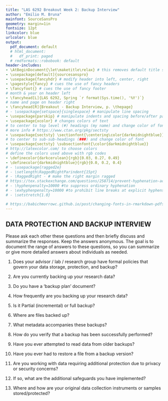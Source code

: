 ```yaml
---
title: "LAS 6292 Breakout Week 2: Backup Interview"
author: "Emilio M. Bruna"
mainfont: SourceSansPro
geometry: margin=1in
fontsize: 12pt
linkcolor: blue
urlcolor: blue
output:
  pdf_document: default
  # html_document:
  #   df_print: paged
  # rmdformats::robobook: default
header-includes:
- \AtBeginDocument{\let\maketitle\relax} # this removes default title section
- \usepackage[default]{sourcesanspro}
- \usepackage{fancyhdr} # modify header into left, center, right
- \pagestyle{fancy} # cues the use of fancy headers
- \fancyfoot{} # cues the use of fancy footer
# month & year on header left
- \fancyhead[L]{LAS 6292, Spring `r format(Sys.time(), '%Y')`} 
# name and page on header right
- \fancyhead[R]{Breakout - Backup Interview, p. \thepage} 
# - \usepackage{setspace}{singlespace} # manipulate line spacing 
- \usepackage{parskip} # manipulate indents and spacing before/after paragraphs 
- \usepackage{xcolor} # changes colors of text
# to center to top level (#) headings (my name) and change color of font
# more info # https://www.ctan.org/pkg/sectsty
- \usepackage{sectsty} \sectionfont{\centering\color{darkmidnightblue}}
# to center to sub-sub-headings (###) and change color of font
- \usepackage{sectsty} \subsectionfont{\color{darkmidnightblue}}
# http://latexcolor.com/ to choose colors
# define the colors used above with rgb codes
- \definecolor{darkcerulean}{rgb}{0.03, 0.27, 0.49}
- \definecolor{darkmidnightblue}{rgb}{0.0, 0.2, 0.4}
# - \usepackage{ragged2e}
# - \setlength\RaggedRightParindent{15pt}
# - \RaggedRight - # make the right margin ragged
# https://tex.stackexchange.com/questions/258714/prevent-hyphenation-across-lines-enforce-right-margin
# - \hyphenpenalty=10000 #to suppress ordinary hyphenation
# - \exhyphenpenalty=10000 #to prohibit line breaks at explicit hyphens.
# - \setstretch{1.0}

# https://babichmorrowc.github.io/post/changing-fonts-in-rmarkdown-pdfs/
---
```

## DATA PROTECTION AND BACKUP INTERVIEW

Please ask each other these questions and then briefly discuss and summarize the responses. Keep the answers anonymous. The goal is to document the range of answers to these questions, so you can summarize or give more detailed answers about individuals as needed.
 

1.	Does your advisor / lab / research group have formal policies that govern your data storage, protection, and backup?

2.	Are you currently backing up your research data?

3.	Do you have a ‘backup plan’ document?

4.	How frequently are you backing up your research data? 

5.	Is it Partial (incremental) or full backup? 

6.	Where are files backed up? 

7.	What metadata accompanies these backups? 

8.	How do you verify that a backup has been successfully performed? 

9.	Have you ever attempted to read data from older backups? 

10.	Have you ever had to restore a file from a backup version?

11.	Are you working with data requiring additional protection due to privacy or security concerns? 

12.	If so, what are the additional safeguards you have implemented?

13.	Where and how are your original data collection instruments or samples stored/protected?

